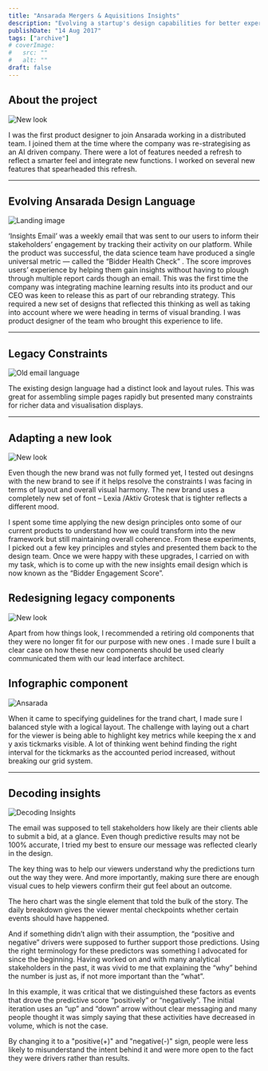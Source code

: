 ```yaml
---
title: "Ansarada Mergers & Aquisitions Insights"
description: "Evolving a startup's design capabilities for better experimentation and growth"
publishDate: "14 Aug 2017"
tags: ["archive"]
# coverImage:
#   src: ""
#   alt: ""
draft: false
---
```


## About the project

![New look](./ansarada-landing.png)

I was the first product designer to join Ansarada working in a distributed team. I joined them at the time where the company was re-strategising as an AI driven company. There were a lot of features needed a refresh to reflect a smarter feel and integrate new functions. I worked on several new features that spearheaded this refresh.

---

## Evolving Ansarada Design Language

![Landing image](./ansarada-tabular.png)

‘Insights Email’ was a weekly email that was sent to our users to inform their stakeholders’ engagement by tracking their activity on our platform. While the product was successful, the data science team have produced a single universal metric — called the “Bidder Health Check” . The score improves users’ experience by helping them gain insights without having to plough through multiple report cards though an email. This was the first time the company was integrating machine learning results into its product and our CEO was keen to release this as part of our rebranding strategy. This required a new set of designs that reflected this thinking as well as taking into account where we were heading in terms of visual branding. I was product designer of the team who brought this experience to life.

---

## Legacy Constraints

![Old email language](./ansarada-constraints.png)

The existing design language had a distinct look and layout rules. This was great for assembling simple pages rapidly but presented many constraints for richer data and visualisation displays.

---

## Adapting a new look

![New look](./ansarada-newLook.png)

Even though the new brand was not fully formed yet, I tested out desingns with the new brand to see if it helps resolve the constraints I was facing in terms of layout and overall visual harmony. The new brand uses a completely new set of font – Lexia /Aktiv Grotesk that is tighter reflects a different mood.

I spent some time applying the new design principles onto some of our current products to understand how we could transform into the new framework but still maintaining overall coherence. From these experiments, I picked out a few key principles and styles and presented them back to the design team. Once we were happy with these upgrades, I carried on with my task, which is to come up with the new insights email design which is now known as the “Bidder Engagement Score”.

## Redesigning legacy components

![New look](./ansarada-redesign.png)

Apart from how things look, I recommended a retiring old components that they were no longer fit for our purpose with new ones . I made sure I built a clear case on how these new components should be used clearly communicated them with our lead interface architect.

## Infographic component

![Ansarada](./ansarada-chart.gif)

When it came to specifying guidelines for the trand chart, I made sure I balanced style with a logical layout. The challenge with laying out a chart for the viewer is being able to highlight key metrics while keeping the x and y axis tickmarks visible. A lot of thinking went behind finding the right interval for the tickmarks as the accounted period increased, without breaking our grid system.

---

## Decoding insights

![Decoding Insights](./ansarada-redesign2.png)

The email was supposed to tell stakeholders how likely are their clients able to submit a bid, at a glance. Even though predictive results may not be 100% accurate, I tried my best to ensure our message was reflected clearly in the design.

The key thing was to help our viewers understand why the predictions turn out the way they were. And more importantly, making sure there are enough visual cues to help viewers confirm their gut feel about an outcome.

The hero chart was the single element that told the bulk of the story. The daily breakdown gives the viewer mental checkpoints whether certain events should have happened.

And if something didn’t align with their assumption, the “positive and negative” drivers were supposed to further support those predictions. Using the right terminology for these predictors was something I advocated for since the beginning. Having worked on and with many analytical stakeholders in the past, it was vivid to me that explaining the “why” behind the number is just as, if not more important than the “what”.

In this example, it was critical that we distinguished these factors as events that drove the predictive score “positively” or “negatively”. The initial iteration uses an “up” and “down” arrow without clear messaging and many people thought it was simply saying that these activities have decreased in volume, which is not the case.

By changing it to a "positive(+)" and "negative(-)" sign, people were less likely to misunderstand the intent behind it and were more open to the fact they were drivers rather than results.
